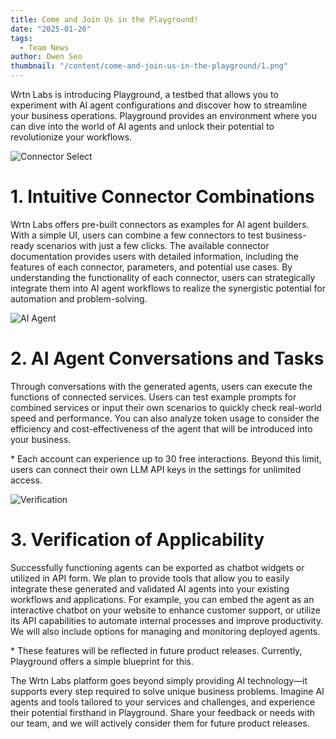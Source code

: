 ```yaml
---
title: Come and Join Us in the Playground!
date: "2025-01-26"
tags:
  - Team News
author: Owen Seo
thumbnail: "/content/come-and-join-us-in-the-playground/1.png"
---
```


Wrtn Labs is introducing Playground, a testbed that allows you to experiment with AI agent configurations and discover how to streamline your business operations. Playground provides an environment where you can dive into the world of AI agents and unlock their potential to revolutionize your workflows.

![Connector Select](/content/come-and-join-us-in-the-playground/1.png)

# 1. Intuitive Connector Combinations

Wrtn Labs offers pre-built connectors as examples for AI agent builders. With a simple UI, users can combine a few connectors to test business-ready scenarios with just a few clicks. The available connector documentation provides users with detailed information, including the features of each connector, parameters, and potential use cases. By understanding the functionality of each connector, users can strategically integrate them into AI agent workflows to realize the synergistic potential for automation and problem-solving.

![AI Agent](/content/come-and-join-us-in-the-playground/2.png)

# 2. AI Agent Conversations and Tasks

Through conversations with the generated agents, users can execute the functions of connected services. Users can test example prompts for combined services or input their own scenarios to quickly check real-world speed and performance. You can also analyze token usage to consider the efficiency and cost-effectiveness of the agent that will be introduced into your business.

\* Each account can experience up to 30 free interactions. Beyond this limit, users can connect their own LLM API keys in the settings for unlimited access.

![Verification](/content/come-and-join-us-in-the-playground/3.png)

# 3. Verification of Applicability

Successfully functioning agents can be exported as chatbot widgets or utilized in API form. We plan to provide tools that allow you to easily integrate these generated and validated AI agents into your existing workflows and applications. For example, you can embed the agent as an interactive chatbot on your website to enhance customer support, or utilize its API capabilities to automate internal processes and improve productivity. We will also include options for managing and monitoring deployed agents.

\* These features will be reflected in future product releases. Currently, Playground offers a simple blueprint for this.

The Wrtn Labs platform goes beyond simply providing AI technology—it supports every step required to solve unique business problems. Imagine AI agents and tools tailored to your services and challenges, and experience their potential firsthand in Playground. Share your feedback or needs with our team, and we will actively consider them for future product releases.
